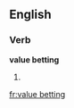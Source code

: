 ==English==

===Verb===
'''value betting'''

# {{present participle of|value bet}}


[[fr:value betting]]